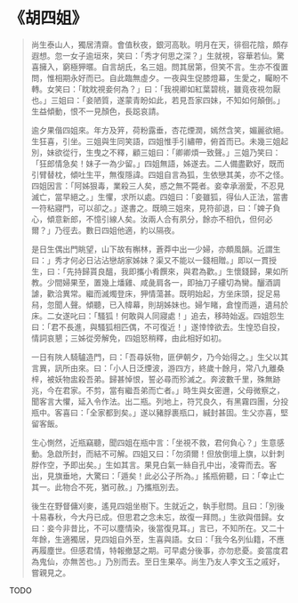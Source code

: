 # 《胡四姐》

> 尚生泰山人，獨居清齋。會值秋夜，銀河高耿。明月在天，徘徊花陰，頗存遐想。忽一女子逾垣來，笑曰：「秀才何思之深？」生就視，容華若仙。驚喜擁入，窮極狎暱。自言胡氏，名三姐。問其居第，但笑不言。生亦不復置問，惟相期永好而已。自此臨無虛夕。一夜與生促膝燈幕，生愛之，矚盼不轉。女笑曰：「眈眈視妾何為？」曰：「我視卿如紅葉碧桃，雖竟夜視勿厭也。」三姐曰：「妾陋質，遂蒙青盼如此，若見吾家四妹，不知如何顛倒。」生益傾動，恨不一見顏色，長跽哀請。
>
> 逾夕果偕四姐來。年方及笄，荷粉露垂，杏花煙潤，嫣然含笑，媚麗欲絕。生狂喜，引坐。三姐與生同笑語，四姐惟手引繡帶，俯首而已。未幾三姐起別，妹欲從行，生曳之不釋，顧三姐曰：「卿卿煩一致聲。」三姐乃笑曰：「狂郎情急矣！妹子一為少留。」四姐無語，姊遂去。二人備盡歡好，既而引臂替枕，傾吐生平，無復隱諱。四姐自言為狐，生依戀其美，亦不之怪。四姐因言：「阿姊狠毒，業殺三人矣，惑之無不斃者。妾幸承溺愛，不忍見滅亡，當早絕之。」生懼，求所以處。四姐曰：「妾雖狐，得仙人正法，當書一符粘寢門，可以卻之。」遂書之。既曉三姐來，見符卻退，曰：「婢子負心，傾意新郎，不憶引線人矣。汝兩人合有夙分，餘亦不相仇，但何必爾？」乃徑去。數日四姐他適，約以隔夜。
>
> 是日生偶出門眺望，山下故有槲林，蒼莽中出一少婦，亦頗風韻。近謂生曰：」秀才何必日沾沾戀胡家姊妹？渠又不能以一錢相贈。」即以一貫授生，曰：「先持歸貰良醞，我即攜小肴饌來，與君為歡。」生懷錢歸，果如所教。少間婦果至，置幾上燔雞、咸彘肩各一，即抽刀子縷切為臠。釃酒調謔，歡洽異常。繼而滅燭登床，狎情蕩甚。既明始起，方坐床頭，捉足易舄，忽聞人聲。傾聽，已入幃幕，則胡姊妹也。婦乍睹，倉惶而遁，遺舄於床。二女遂叱曰：「騷狐！何敢與人同寢處！」追去，移時始返。四姐怨生曰：「君不長進，與騷狐相匹偶，不可復近！」遂悻悻欲去。生惶恐自投，情詞哀懇；三姊從旁解免，四姐怒稍釋，由此相好如初。
>
> 一日有陜人騎驢造門，曰：「吾尋妖物，匪伊朝夕，乃今始得之。」生父以其言異，訊所由來。曰：「小人日泛煙波，游四方，終歲十餘月，常八九離桑梓，被妖物盅殺吾弟。歸甚悼恨，誓必尋而殄滅之。奔波數千里，殊無跡兆，今在君家。不剪，當有繼吾弟而亡者。」時生與女密邇，父母微察之，聞客言大懼，延入令作法。出二瓶。列地上，符咒良久，有黑霧四團，分投瓶中。客喜曰：「全家都到矣。」遂以豬脬裹瓶口，緘封甚固。生父亦喜，堅留客飯。
>
> 生心惻然，近瓶竊聽，聞四姐在瓶中言：「坐視不救，君何負心？」生意感動。急啟所封，而結不可解。四姐又曰：「勿須爾！但放倒壇上旗，以針刺脬作空，予即出矣。」生如其言。果見白氣一絲自孔中出，凌霄而去。客出，見旗垂地，大驚曰：「遁矣！此必公子所為。」搖瓶俯聽，曰：「幸止亡其一。此物合不死，猶可赦。」乃攜瓶別去。
>
> 後生在野督傭刈麥，遙見四姐坐樹下。生就近之，執手慰問。且曰：「別後十易春秋，今大丹已成。但思君之念未忘，故復一拜問。」生欲與借歸。女曰：妾今非昔比，不可以塵情染，後當復見耳。」言已，不知所在。又二十年餘，生適獨居，見四姐自外至，生喜與語。女曰：「我今名列仙籍，不應再履塵世。但感君情，特報撤瑟之期。可早處分後事，亦勿悲憂。妾當度君為鬼仙，亦無苦也。」乃別而去。至日生果卒。尚生乃友人李文玉之戚好，嘗親見之。

TODO
